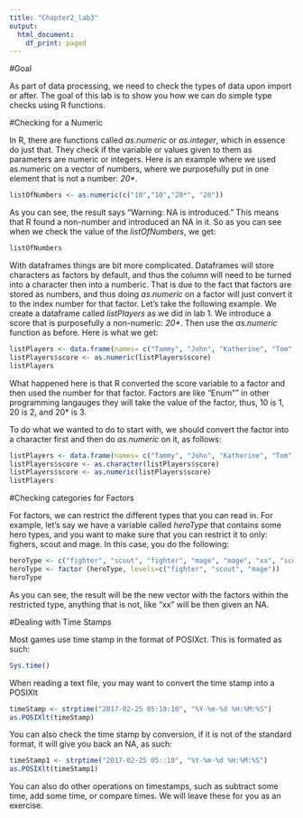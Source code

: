 ```yaml
---
title: "Chapter2_lab3"
output:
  html_document:
    df_print: paged
---
```

#Goal

As part of data processing, we need to check the types of data upon import or after. The goal of this lab is to show you how we can do simple type checks using R functions. 

#Checking for a Numeric

In R, there are functions called <i>as.numeric</i> or <i>as.integer</i>, which in essence do just that. They check if the variable or values given to them as parameters are numeric or integers. 
Here is an example where we used as.numeric on a vector of numbers, where we purposefully put in one element that is not a number: <i> 20*</i>.

```r
listOfNumbers <- as.numeric(c("10","10","20*", "20"))
```

As you can see, the result says "Warning: NA is introduced." This means that R found a non-number and introduced an NA in it. So as you can see when we check the value of the <i>listOfNumbers</i>, we get:
```r
listOfNumbers
```

With dataframes things are bit more complicated. Dataframes will store characters as factors by default, and thus the column will need to be turned into a character then into a numberic. That is due to the fact that factors are stored as numbers, and thus doing <i>as.numeric</i> on a factor will just convert it to the index number for that factor. Let's take the following example. We create a dataframe called <i> listPlayers</i> as we did in lab 1. We introduce a score that is purposefully a non-numeric: <i> 20*</i>. Then use the <i>as.numeric</i> function as before. Here is what we get:  
```r
listPlayers <- data.frame(names= c("Tammy", "John", "Katherine", "Tom"), score= c("10","10","20*", "20"))
listPlayers$score <- as.numeric(listPlayers$score)
listPlayers
```

What happened here is that R converted the score variable to a factor and then used the number for that factor. Factors are like "Enum"" in other programming langauges they will take the value of the factor, thus, 10 is 1, 20 is 2, and 20* is 3. 

To do what we wanted to do to start with, we should convert the factor into a character first and then do <i> as.numeric </i>on it, as follows:
```r
listPlayers <- data.frame(names= c("Tammy", "John", "Katherine", "Tom"), score= c("10","10","20*", "20"))
listPlayers$score <- as.character(listPlayers$score)
listPlayers$score <- as.numeric(listPlayers$score)
listPlayers
```

#Checking categories for Factors

For factors, we can restrict the different types that you can read in. For example, let's say we have a variable called <i>heroType</i> that contains some hero types, and you want to make sure that you can restrict it to only: fighers, scout and mage. In this case, you do the following:
```r
heroType <- c("fighter", "scout", "fighter", "mage", "mage", "xx", "scout")
heroType <- factor (heroType, levels=c("fighter", "scout", "mage"))
heroType
```

As you can see, the result will be the new vector with the factors within the restricted type, anything that is not, like "xx" will be then given an NA. 

#Dealing with Time Stamps

Most games use time stamp in the format of POSIXct. This is formated as such:
```r
Sys.time()
```

When reading a text file, you may want to convert the time stamp into a POSIXlt
```r
timeStamp <- strptime("2017-02-25 05:10:10", "%Y-%m-%d %H:%M:%S")
as.POSIXlt(timeStamp)

```

You can also check the time stamp by conversion, if it is not of the standard format, it will give you back an NA, as such:
```r
timeStamp1 <- strptime("2017-02-25 05::10", "%Y-%m-%d %H:%M:%S")
as.POSIXlt(timeStamp1)
```

You can also do other operations on timestamps, such as subtract some time, add some time, or compare times. We will leave these for you as an exercise. 